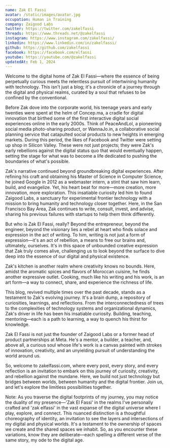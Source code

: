 ```yaml
---
name: Zak El Fassi
avatar: /static/images/avatar.jpg
occupation: Human in Training
company: Zaigood Labs
twitter: https://twitter.com/zakelfassi
threads: https://www.threads.net/@zakelfassi
instagram: https://www.instagram.com/zakelfassi/
linkedin: https://www.linkedin.com/in/zakelfassi/
github: https://github.com/zakelfassi
facebook: https://facebook.com/elfassi
youtube: https://youtube.com/@zakelfassi
updatedAt: Feb 1, 2024
---
```


Welcome to the digital home of Zak El Fassi—where the essence of being perpetually curious meets the relentless pursuit of intertwining humanity with technology. This isn't just a blog; it's a chronicle of a journey through the digital and physical realms, curated by a soul that refuses to be confined by the conventional.

Before Zak dove into the corporate world, his teenage years and early twenties were spent at the helm of Concep.ma, a cradle for digital innovation that birthed some of the first interactive digital social experiences online in the early 2000s. Think of PeaceAndLol, a pioneering social media photo-sharing product, or WannaJo.in, a collaborative social planning service that catapulted social products to new heights in emerging markets. During this period, the likes of Facebook and Twitter were setting up shop in Silicon Valley. These were not just projects; they were Zak's early rebellions against the digital status quo that would eventually happen, setting the stage for what was to become a life dedicated to pushing the boundaries of what's possible.

Zak's narrative continued beyond groundbreaking digital experiences. After refining his craft and obtaining his Master of Science in Computer Science, he joined Google in 2012 as a webmaster intern, a stint that saw him learn, build, and evangelize. Yet, his heart beat for more—more creation, more innovation, more exploration. This insatiable curiosity led him to found Zaigood Labs, a sanctuary for experimental frontier technology with a mission to bring humanity and technology closer together. Here, in the San Francisco Bay Area, Zak continues to write, consult, invest, and advise, sharing his previous failures with startups to help them think differently.

But who is Zak El Fassi, really? Beyond the entrepreneur, beyond the engineer, beyond the visionary lies a rebel at heart who finds solace and expression in the act of writing. To him, writing is not just a form of expression—it's an act of rebellion, a means to free our brains and, ultimately, ourselves. It's in this space of unbounded creative expression that Zak truly comes alive, challenging us to look beyond the surface to dive deep into the essence of our digital and physical existence.

Zak's kitchen is another realm where creativity knows no bounds. Here, amidst the aromatic spices and flavors of Moroccan cuisine, he finds another expressive outlet. Cooking, much like his writing and his work, is an art form—a way to connect, share, and experience the richness of life.

This blog, revived multiple times over the past decade, stands as a testament to Zak's evolving journey. It's a brain dump, a repository of curiosities, learnings, and reflections. From the interconnectedness of trees to the complexities of technology systems and organizational dynamics, Zak's driver in life has been his insatiable curiosity. Building, teaching, mentoring—each is a path to learning, a way to quench his thirst for knowledge.

Zak El Fassi is not just the founder of Zaigood Labs or a former head of product partnerships at Meta. He's a mentor, a builder, a teacher, and, above all, a curious soul whose life's work is a canvas painted with strokes of innovation, creativity, and an unyielding pursuit of understanding the world around us.

So, welcome to zakelfassi.com, where every post, every story, and every reflection is an invitation to embark on this journey of curiosity, creativity, and rebellion against the mundane. Here, we build not just technology but bridges between worlds, between humanity and the digital frontier. Join us, and let's explore the limitless possibilities together.

Note: As you traverse the digital footprints of my journey, you may notice the duality of my presence—'Zak El Fassi' in the realms I've personally crafted and 'zak elfassi' in the vast expanse of the digital universe where I play, explore, and connect. This nuanced distinction is a thoughtful choreography of identity, an invitation to see the layers and intersections of my digital and physical worlds. It's a testament to the ownership of spaces we create and the shared spaces we inhabit. So, as you encounter these variations, know they are deliberate—each spelling a different verse of the same story, my ode to the digital age.
